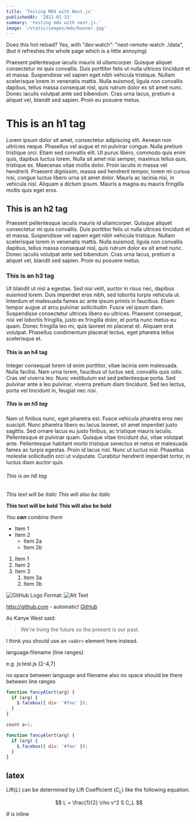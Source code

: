 ```yaml
---
title: 'Testing MDX with Next.js'
publishedAt: '2021-01-31'
summary: 'testing mdx with next.js.'
image: '/static/images/mdx/banner.jpg'
---
```


Does this hot reload?
Yes, with "dev:watch": "next-remote-watch ./data", (but it refreshes the whole page which is a little annoying)

Praesent pellentesque iaculis mauris id ullamcorper. Quisque aliquet consectetur mi quis convallis. Duis porttitor felis ut nulla ultrices tincidunt et et massa. Suspendisse vel sapien eget nibh vehicula tristique. Nullam scelerisque lorem in venenatis mattis. Nulla euismod, ligula non convallis dapibus, tellus massa consequat nisl, quis rutrum dolor ex sit amet nunc. Donec iaculis volutpat ante sed bibendum. Cras urna lacus, pretium a aliquet vel, blandit sed sapien. Proin eu posuere metus.

# This is an h1 tag

Lorem ipsum dolor sit amet, consectetur adipiscing elit. Aenean non ultricies neque. Phasellus vel augue et mi pulvinar congue. Nulla pretium tristique orci. Etiam sed convallis elit. Ut purus libero, commodo quis enim quis, dapibus luctus lorem. Nulla sit amet nisi semper, maximus tellus quis, tristique ex. Maecenas vitae mollis dolor. Proin iaculis in massa vel hendrerit. Praesent dignissim, massa sed hendrerit tempor, lorem mi cursus nisi, congue luctus libero urna sit amet dolor. Mauris ac lacinia nisi, in vehicula nisl. Aliquam a dictum ipsum. Mauris a magna eu mauris fringilla mollis quis eget eros.

## This is an h2 tag

Praesent pellentesque iaculis mauris id ullamcorper. Quisque aliquet consectetur mi quis convallis. Duis porttitor felis ut nulla ultrices tincidunt et et massa. Suspendisse vel sapien eget nibh vehicula tristique. Nullam scelerisque lorem in venenatis mattis. Nulla euismod, ligula non convallis dapibus, tellus massa consequat nisl, quis rutrum dolor ex sit amet nunc. Donec iaculis volutpat ante sed bibendum. Cras urna lacus, pretium a aliquet vel, blandit sed sapien. Proin eu posuere metus.

### This is an h3 tag

Ut blandit ut nisl a egestas. Sed nisi velit, auctor in risus nec, dapibus euismod lorem. Duis imperdiet eros nibh, sed lobortis turpis vehicula ut. Interdum et malesuada fames ac ante ipsum primis in faucibus. Etiam tempor augue ut arcu pulvinar sollicitudin. Fusce vel ipsum diam. Suspendisse consectetur ultrices libero eu ultrices. Praesent consequat, nisl vel lobortis fringilla, justo ex fringilla dolor, et porta nunc metus eu quam. Donec fringilla leo mi, quis laoreet mi placerat et. Aliquam erat volutpat. Phasellus condimentum placerat lectus, eget pharetra tellus scelerisque et.

#### This is an h4 tag

Integer consequat lorem id enim porttitor, vitae lacinia sem malesuada. Nulla facilisi. Nam urna lorem, faucibus ut luctus sed, convallis quis odio. Cras vel viverra leo. Nunc vestibulum est sed pellentesque porta. Sed pulvinar ante a leo pulvinar, viverra pretium diam tincidunt. Sed leo lectus, porta vel tincidunt in, feugiat nec nisi.

##### This is an h5 tag

Nam ut finibus nunc, eget pharetra est. Fusce vehicula pharetra eros nec suscipit. Nunc pharetra libero eu lacus laoreet, sit amet imperdiet justo sagittis. Sed ornare lacus eu justo finibus, ac tristique mauris iaculis. Pellentesque et pulvinar quam. Quisque vitae tincidunt dui, vitae volutpat ante. Pellentesque habitant morbi tristique senectus et netus et malesuada fames ac turpis egestas. Proin id lacus nisl. Nunc ut luctus nisl. Phasellus molestie sollicitudin orci ut vulputate. Curabitur hendrerit imperdiet tortor, in luctus diam auctor quis

###### This is an h6 tag

_This text will be italic_
_This will also be italic_

**This text will be bold**
**This will also be bold**

_You **can** combine them_

- Item 1
- Item 2
  - Item 2a
  - Item 2b

1. Item 1
1. Item 2
1. Item 3
   1. Item 3a
   1. Item 3b

![GitHub Logo](/images/logo.png)
Format: ![Alt Text](url)

http://github.com - automatic!
[GitHub](http://github.com)

As Kanye West said:

> We're living the future so
> the present is our past.

I think you should use an
`<addr>` element here instead.

language:filename {line ranges}

e.g. js:test.js {2-4,7}

no space between language and filename
also no space should be there between line ranges

```js:test.js {2-4,7}
function fancyAlert(arg) {
  if (arg) {
    $.facebox({ div: '#foo' });
  }
}

cosnt a=1;

function fancyAlert(arg) {
  if (arg) {
    $.facebox({ div: '#foo' });
  }
}
```

## latex

Lift($L$) can be determined by Lift Coefficient ($C_L$) like the following equation.

$$
L = \frac{1}{2} \rho v^2 S C_L
$$

$\theta$ is inline
